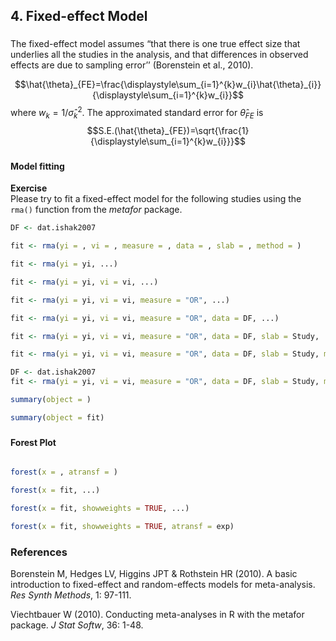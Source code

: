 ## **4. Fixed-effect Model**
###
The fixed-effect model assumes "that there is one true effect size that underlies all the studies in the analysis, and that differences in observed effects are due to sampling error'' (Borenstein et al., 2010).  

$$\hat{\theta}_{FE}=\frac{\displaystyle\sum_{i=1}^{k}w_{i}\hat{\theta}_{i}}{\displaystyle\sum_{i=1}^{k}w_{i}}$$
where $w_{k}=1/\hat{\sigma}_{k}^{2}$. The approximated standard error for $\hat{\theta}_{FE}$ is
$$S.E.(\hat{\theta}_{FE})=\sqrt{\frac{1}{\displaystyle\sum_{i=1}^{k}w_{i}}}$$

###
#### **Model fitting**
**Exercise**  
Please try to fit a fixed-effect model for the following studies using the `rma()` function from the *metafor* package.

```r
DF <- dat.ishak2007
```
```r
fit <- rma(yi = , vi = , measure = , data = , slab = , method = )
```
```r
fit <- rma(yi = yi, ...)
```
```r
fit <- rma(yi = yi, vi = vi, ...)
```
```r
fit <- rma(yi = yi, vi = vi, measure = "OR", ...)
```
```r
fit <- rma(yi = yi, vi = vi, measure = "OR", data = DF, ...)
```
```r
fit <- rma(yi = yi, vi = vi, measure = "OR", data = DF, slab = Study, ...)
```
```r
fit <- rma(yi = yi, vi = vi, measure = "OR", data = DF, slab = Study, method = "FE")
```

```r
DF <- dat.ishak2007
fit <- rma(yi = yi, vi = vi, measure = "OR", data = DF, slab = Study, method = "FE")
```
```r
summary(object = )
```
```r
summary(object = fit)
```

###
#### **Forest Plot**
```r

```

```r
forest(x = , atransf = )
```

```r
forest(x = fit, ...)
```

```r
forest(x = fit, showweights = TRUE, ...)
```

```r
forest(x = fit, showweights = TRUE, atransf = exp)
```

### **References**  
Borenstein M, Hedges LV, Higgins JPT & Rothstein HR (2010). A basic introduction to fixed-effect and random-effects models for meta-analysis. *Res Synth Methods*, 1: 97-111.  

Viechtbauer W (2010). Conducting meta-analyses in R with the metafor package. *J Stat Softw*, 36: 1-48.